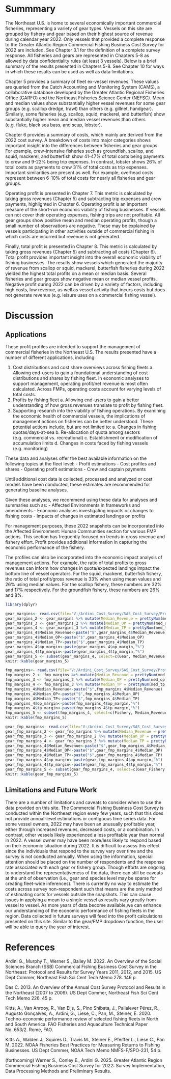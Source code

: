 # Summmary

The Northeast U.S. is home to several economically important commercial fisheries, representing a variety of gear types. Vessels on this site are grouped by fishery and gear based on their highest source of revenue during calendar year 2022. Only vessels that provided a complete response to the Greater Atlantic Region Commercial Fishing Business Cost Survey for 2022 are included. See Chapter 3.1 for the definition of a complete survey response. All fisheries and gears are represented in Chapters 5-8 as allowed by data confidentiality rules (at least 3 vessels). Below is a brief summary of the results presented in Chapters 5-8. See Chapter 10 for ways in which these results can be used as well as data limitations.

Chapter 5 provides a summary of fleet ex-vessel revenues. These values are queried from the Catch Accounting and Monitoring System (CAMS), a collaborative database developed by the Greater Atlantic Regional Fisheries Office (GARFO) and the Northeast Fisheries Science Center (NEFSC). Mean and median values show substantially higher vessel revenues for some gear groups (e.g. scallop dredge, trawl) than others (e.g. gillnet, handgear). Similarly, some fisheries (e.g. scallop, squid, mackerel, and butterfish) show substantially higher mean and median vessel revenues than others (e.g. fluke, black sea bass, and scup, lobster).

Chapter 6 provides a summary of costs, which mainly are derived from the 2022 cost survey. A breakdown of costs into major categories shows important insight into the differences between fisheries and gear groups. For example, crew-intensive fisheries such as groundfish, scallop, and squid, mackerel, and butterfish show 41-47% of total costs being payments to crew and 9-22% being trip expenses. In contrast, lobster shows 26% of total costs as payments to crew 31% of total costs as trip expenses. Important similarities are present as well. For example, overhead costs represent between 6-10% of total costs for nearly all fisheries and gear groups.

Operating profit is presented in Chapter 7. This metric is calculated by taking gross revenues (Chapter 5) and subtracting trip expenses and crew payments, highlighted in Chapter 6. Operating profit is an important measure of the short-run economic viability of fishing businesses. If vessels can not cover their operating expenses, fishing trips are not profitable. All gear groups show positive mean and median operating profits, though a small number of observations are negative. These may be explained by vessels participating in other activities outside of commercial fishing in which costs are incurred but revenue is not generated.

Finally, total profit is presented in Chapter 8. This metric is calculated by taking gross revenues (Chapter 5) and subtracting all costs (Chapter 6). Total profit provides important insight into the overall economic viability of fishing businesses. The results show vessels which generated the majority of revenue from scallop or squid, mackerel, butterfish fisheries during 2022 yielded the highest total profits on a mean or median basis. Several fisheries and gear groups show negative mean or median vessel profits. Negative profit during 2022 can be driven by a variety of factors, including high costs, low revenue, as well as vessel activity that incurs costs but does not generate revenue (e.g. leisure uses on a commercial fishing vessel). 


# Discussion

## Applications
These profit profiles are intended to support the management of commercial fisheries in the Northeast U.S. The results presented have a number of different applications, including:

  1. Cost distributions and cost share overviews across fishing fleets
    a. Allowing end-users to gain a foundational understanding of cost distributions and shares by fishing fleet. In economic analyses to support management, operating profit/net revenue is most often calculated. Across FMPs, operating costs account for varying levels of total costs. 
  2. Profits by fishing fleet 
    a. Allowing end-users to gain a better understanding of how gross revenues translate to profit by fishing fleet. 
  3. Supporting research into the viability of fishing operations. By examining the economic health of commercial vessels, the implications of management actions on fisheries can be better understood. These potential actions include, but are not limited to:
    a. Changes in fishing quotas/days-at-sea 
    b. Re-allocation of quota among sectors (e.g. commercial vs. recreational)
    c. Establishment or modification of accumulation limits
    d. Changes in costs faced by fishing vessels (e.g. monitoring)

These data and analyses offer the best available information on the following topics at the fleet level:
  - Profit estimations
  - Cost profiles and shares
  - Operating profit estimations 
  - Crew and captain payments 

Until additional cost data is collected, processed and analyzed or cost models have been conducted, these estimates are recommended for generating baseline analyses. 

Given these analyses, we recommend using these data for analyses and summaries such as:
  - Affected Environments in frameworks and amendments
  - Economic analyses investigating impacts or changes to fishing costs
  - Impacts of changes in estimated landings on profits


For management purposes, these 2022 snapshots can be incorporated into the Affected Environment: Human Communities section for various FMP actions. This section has frequently focused on trends in gross revenue and fishery effort. Profit provides additional information in capturing the economic performance of the fishery. 

The profiles can also be incorporated into the economic impact analysis of management actions. For example, the ratio of total profits to gross revenues can inform how changes in quota/expected landings impact the bottom line of vessel operators. For the squid, mackerel, butterfish fishery, the ratio of total profit/gross revenue is 33% when using mean values and 26% using median values. For the scallop fishery, these numbers are 32% and 17% respectively. For the groundfish fishery, these numbers are 26% and 8%.

```r
library(dplyr)

gear_margins<- read.csv(file="V:/Ardini_Cost_Survey/SAS_Cost_Survey/Profitability_Profiles/Calculate_Profit/Final/profit_summary/gear_profit_margin.csv")
gear_margins_2 <- gear_margins %>% mutate(Median_Revenue = prettyNum(med_rev, big.mark = ',', scientific = FALSE))
gear_margins_3 <- gear_margins_2 %>% mutate(Median_OP = prettyNum(med_op, big.mark = ',', scientific = FALSE))
gear_margins_4 <- gear_margins_3 %>% mutate(Median_TP = prettyNum(med_tp, big.mark = ',', scientific = FALSE))
gear_margins_4$Median_Revenue<-paste("$",gear_margins_4$Median_Revenue)
gear_margins_4$Median_OP<-paste("$",gear_margins_4$Median_OP)
gear_margins_4$Median_TP<-paste("$",gear_margins_4$Median_TP)
gear_margins_4$op_margin<-paste(gear_margins_4$op_margin,"%")
gear_margins_4$tp_margin<-paste(gear_margins_4$tp_margin,"%")
gear_margins_5 <- subset(gear_margins_4, select=c(Gear, Median_Revenue, Median_OP, Median_TP, op_margin, tp_margin))
knitr::kable(gear_margins_5)

fmp_margins<- read.csv(file="V:/Ardini_Cost_Survey/SAS_Cost_Survey/Profitability_Profiles/Calculate_Profit/Final/profit_summary/fmp_profit_margin.csv")
fmp_margins_2 <- fmp_margins %>% mutate(Median_Revenue = prettyNum(med_rev, big.mark = ',', scientific = FALSE))
fmp_margins_3 <- fmp_margins_2 %>% mutate(Median_OP = prettyNum(med_op, big.mark = ',', scientific = FALSE))
fmp_margins_4 <- fmp_margins_3 %>% mutate(Median_TP = prettyNum(med_tp, big.mark = ',', scientific = FALSE))
fmp_margins_4$Median_Revenue<-paste("$",fmp_margins_4$Median_Revenue)
fmp_margins_4$Median_OP<-paste("$",fmp_margins_4$Median_OP)
fmp_margins_4$Median_TP<-paste("$",fmp_margins_4$Median_TP)
fmp_margins_4$op_margin<-paste(fmp_margins_4$op_margin,"%")
fmp_margins_4$tp_margin<-paste(fmp_margins_4$tp_margin,"%")
fmp_margins_5 <- subset(fmp_margins_4, select=c(Fishery, Median_Revenue, Median_OP, Median_TP, op_margin, tp_margin))
knitr::kable(fmp_margins_5)

gear_fmp_margins<- read.csv(file="V:/Ardini_Cost_Survey/SAS_Cost_Survey/Profitability_Profiles/Calculate_Profit/Final/profit_summary/gear_fmp_profit_margin.csv")
gear_fmp_margins_2 <- gear_fmp_margins %>% mutate(Median_Revenue = prettyNum(med_rev, big.mark = ',', scientific = FALSE))
gear_fmp_margins_3 <- gear_fmp_margins_2 %>% mutate(Median_OP = prettyNum(med_op, big.mark = ',', scientific = FALSE))
gear_fmp_margins_4 <- gear_fmp_margins_3 %>% mutate(Median_TP = prettyNum(med_tp, big.mark = ',', scientific = FALSE))
gear_fmp_margins_4$Median_Revenue<-paste("$",gear_fmp_margins_4$Median_Revenue)
gear_fmp_margins_4$Median_OP<-paste("$",gear_fmp_margins_4$Median_OP)
gear_fmp_margins_4$Median_TP<-paste("$",gear_fmp_margins_4$Median_TP)
gear_fmp_margins_4$op_margin<-paste(gear_fmp_margins_4$op_margin,"%")
gear_fmp_margins_4$tp_margin<-paste(gear_fmp_margins_4$tp_margin,"%")
gear_fmp_margins_5 <- subset(gear_fmp_margins_4, select=c(Gear_Fishery, Median_Revenue, Median_OP, Median_TP, op_margin, tp_margin))
knitr::kable(gear_fmp_margins_5)

```

## Limitations and Future Work
There are a number of limitations and caveats to consider when to use the data provided on this site. The Commercial Fishing Business Cost Survey is conducted within the Northeast region every few years, such that this does not provide annual-level estimations or contiguous time series data. For some vessel owners, 2022 may have been an unusually profitable year, either through increased revenues, decreased costs, or a combination. In contrast, other vessels likely experienced a less profitable year than normal in 2022. A vessel owner may have been more/less likely to respond based on their economic situation during 2022. It is difficult to assess this effect since the individuals that respond to the survey vary over time and the survey is not conducted annually. When using the information, special attention should be placed on the number of respondents and the response rate associated with each gear or fishery group. Though efforts are ongoing to understand the representativeness of the data, there can still be caveats at the unit of observation (i.e., gear and species level may be sparse for creating fleet-wide inferences). There is currently no way to estimate the costs across survey non-respondent such that means are the only method of estimating costs for vessels outside the snapshots. This can cause issues in applying a mean to a single vessel as results vary greatly from vessel to vessel.  As more years of data become available,we can enhance our understanding of the economic performance of fishing fleets in the region. Data collected in future surveys will feed into the profit calculations presented on this site. Similar to the gear/FMP dropdown function, the user will be able to query the year of interest.


# References

Ardini G., Murphy T., Werner S., Bailey M. 2022. An Overview of the Social Sciences Branch (SSB) Commercial Fishing Business Cost Survey in the Northeast: Protocol and Results for Survey Years 2011, 2012, and 2015. US Dept Commer, Northeast Fish Sci Cent Tech Memo 278. 146 p.

Das C. 2013. An Overview of the Annual Cost Survey Protocol and Results in the Northeast (2007 to 2009). US Dept Commer, Northeast Fish Sci Cent Tech Memo 226. 45 p.

Kitts, A., Van Anrooy, R., Van Eijs, S., Pino Shibata, J., Pallalever Pérez, R., Augusto Gonçalves, A., Ardini, G., Liese, C., Pan, M., Steiner, E. 2020. Techno-economic performance review of selected fishing fleets in North and South America. FAO Fisheries and Aquaculture Technical Paper No. 653/2. Rome, FAO.

Kitts A., Walden J., Squires D., Travis M., Steiner E., Pfeiffer L., Liese C., Pan M. 2022. NOAA Fisheries Best Practices for Measuring Returns to Fishing Businesses. US Dept Commer, NOAA Tech Memo NMFS-F/SPO-231, 54 p.

(forthcoming) Werner S., Conley E., Ardini G. 2025. Greater Atlantic Region Commercial Fishing Business Cost Survey for 2022: Survey Implementation, Data Processing Methods and Preliminary Results.
